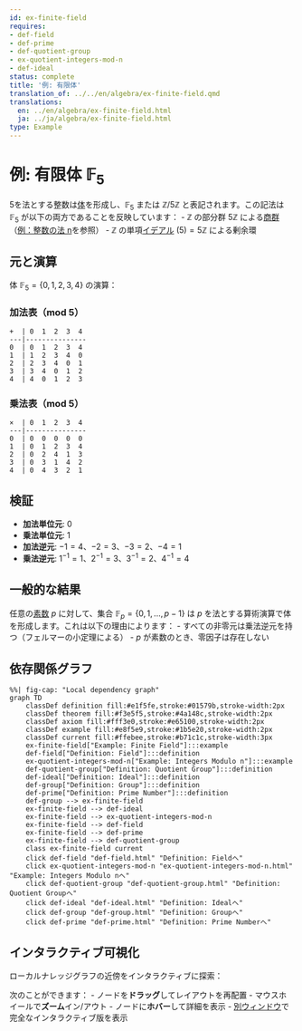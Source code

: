 ```yaml
---
id: ex-finite-field
requires:
- def-field
- def-prime
- def-quotient-group
- ex-quotient-integers-mod-n
- def-ideal
status: complete
title: '例: 有限体'
translation_of: ../../en/algebra/ex-finite-field.qmd
translations:
  en: ../en/algebra/ex-finite-field.html
  ja: ../ja/algebra/ex-finite-field.html
type: Example
---
```


# 例: 有限体 $\mathbb{F}_5$ {#ex-finite-field}

5を法とする整数は[体](def-field.qmd)を形成し、$\mathbb{F}_5$ または $\mathbb{Z}/5\mathbb{Z}$ と表記されます。この記法は $\mathbb{F}_5$ が以下の両方であることを反映しています：
- $\mathbb{Z}$ の部分群 $5\mathbb{Z}$ による[商群](def-quotient-group.qmd)（[例：整数の法 n](ex-quotient-integers-mod-n.qmd)を参照）
- $\mathbb{Z}$ の単項[イデアル](def-ideal.qmd) $(5) = 5\mathbb{Z}$ による剰余環

## 元と演算

体 $\mathbb{F}_5 = \{0, 1, 2, 3, 4\}$ の演算：

### 加法表（mod 5）
```
+  | 0  1  2  3  4
---|---------------
0  | 0  1  2  3  4
1  | 1  2  3  4  0
2  | 2  3  4  0  1
3  | 3  4  0  1  2
4  | 4  0  1  2  3
```

### 乗法表（mod 5）
```
×  | 0  1  2  3  4
---|---------------
0  | 0  0  0  0  0
1  | 0  1  2  3  4
2  | 0  2  4  1  3
3  | 0  3  1  4  2
4  | 0  4  3  2  1
```

## 検証

- **加法単位元**: 0
- **乗法単位元**: 1
- **加法逆元**: $-1 = 4$、$-2 = 3$、$-3 = 2$、$-4 = 1$
- **乗法逆元**: $1^{-1} = 1$、$2^{-1} = 3$、$3^{-1} = 2$、$4^{-1} = 4$

## 一般的な結果

任意の[素数](../number-theory/def-prime.qmd) $p$ に対して、集合 $\mathbb{F}_p = \{0, 1, ..., p-1\}$ は $p$ を法とする算術演算で体を形成します。これは以下の理由によります：
- すべての非零元は乗法逆元を持つ（フェルマーの小定理による）
- $p$ が素数のとき、零因子は存在しない

## 依存関係グラフ

```mermaid
%%| fig-cap: "Local dependency graph"
graph TD
    classDef definition fill:#e1f5fe,stroke:#01579b,stroke-width:2px
    classDef theorem fill:#f3e5f5,stroke:#4a148c,stroke-width:2px
    classDef axiom fill:#fff3e0,stroke:#e65100,stroke-width:2px
    classDef example fill:#e8f5e9,stroke:#1b5e20,stroke-width:2px
    classDef current fill:#ffebee,stroke:#b71c1c,stroke-width:3px
    ex-finite-field["Example: Finite Field"]:::example
    def-field["Definition: Field"]:::definition
    ex-quotient-integers-mod-n["Example: Integers Modulo n"]:::example
    def-quotient-group["Definition: Quotient Group"]:::definition
    def-ideal["Definition: Ideal"]:::definition
    def-group["Definition: Group"]:::definition
    def-prime["Definition: Prime Number"]:::definition
    def-group --> ex-finite-field
    ex-finite-field --> def-ideal
    ex-finite-field --> ex-quotient-integers-mod-n
    ex-finite-field --> def-field
    ex-finite-field --> def-prime
    ex-finite-field --> def-quotient-group
    class ex-finite-field current
    click def-field "def-field.html" "Definition: Fieldへ"
    click ex-quotient-integers-mod-n "ex-quotient-integers-mod-n.html" "Example: Integers Modulo nへ"
    click def-quotient-group "def-quotient-group.html" "Definition: Quotient Groupへ"
    click def-ideal "def-ideal.html" "Definition: Idealへ"
    click def-group "def-group.html" "Definition: Groupへ"
    click def-prime "def-prime.html" "Definition: Prime Numberへ"
```

## インタラクティブ可視化

ローカルナレッジグラフの近傍をインタラクティブに探索：

::: {.graph-viz data-id="ex-finite-field" data-width="700" data-height="500"}
:::

次のことができます：
- ノードを**ドラッグ**してレイアウトを再配置
- マウスホイールで**ズーム**イン/アウト
- ノードに**ホバー**して詳細を表示
- [別ウィンドウ](../../output/interactive/ex-finite-field.html){target="_blank"}で完全なインタラクティブ版を表示
